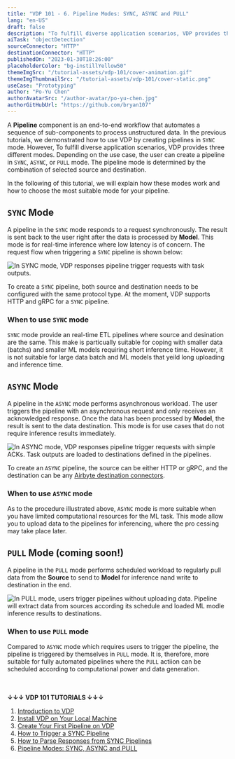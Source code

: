 ```yaml
---
title: "VDP 101 - 6. Pipeline Modes: SYNC, ASYNC and PULL"
lang: "en-US"
draft: false
description: "To fulfill diverse application scenarios, VDP provides three different modes. Depending on the use case, the user can create a pipeline in `SYNC`, `ASYNC`, or `PULL` mode."
aiTask: "objectDetection"
sourceConnector: "HTTP"
destinationConnector: "HTTP"
publishedOn: "2023-01-30T18:26:00"
placeholderColor: "bg-instillYellow50"
themeImgSrc: "/tutorial-assets/vdp-101/cover-animation.gif"
themeImgThumbnailSrc: "/tutorial-assets/vdp-101/cover-static.png"
useCase: "Prototyping"
author: "Po-Yu Chen"
authorAvatarSrc: "/author-avatar/po-yu-chen.jpg"
authorGitHubUrl: "https://github.com/bryan107"
---
```


A **Pipeline** component is an end-to-end workflow that automates a sequence of sub-components to process unstructured data. In the previous tutorials, we demonstrated how to use VDP by creating pipelines in `SYNC` mode. However, To fulfill diverse application scenarios, VDP provides three different modes. Depending on the use case, the user can create a pipeline in `SYNC`, `ASYNC`, or `PULL` mode. The pipeline mode is determined by the combination of selected source and destination.

In the following of this tutorial, we will explain how these modes work and how to choose the most suitable mode for your pipeline.

## `SYNC` Mode

A pipeline in the `SYNC` mode responds to a request synchronously. The result is sent back to the user right after the data is processed by **Model**. This mode is for real-time inference where low latency is of concern. The request flow when triggering a `SYNC` pipeline is shown below:

<img
    src="/tutorial-assets/vdp-101/6-pipeline-modes/sync.svg"
    alt="In SYNC mode, VDP responses pipeline trigger requests with task outputs."
/>

To create a `SYNC` pipeline, both source and destination needs to be configured with the same protocol type. At the moment, VDP supports HTTP and gRPC for a `SYNC` pipeline.


### When to use `SYNC` mode

`SYNC` mode provide an real-time ETL pipelines where source and desination are the same. This make is particually suitable for coping with smaller data (batchs) and smaller ML models requiring short inference time. However, it is not suitable for large data batch and ML models that yeild long uploading and inference time.


## `ASYNC` Mode

A pipeline in the `ASYNC` mode performs asynchronous workload. The user triggers the pipeline with an asynchronous request and only receives an acknowledged response. Once the data has been processed by **Model**, the result is sent to the data destination. This mode is for use cases that do not require inference results immediately.

<img
    src="/tutorial-assets/vdp-101/6-pipeline-modes/async.svg"
    alt="In ASYNC mode, VDP responses pipeline trigger requests with simple ACKs. Task outputs are loaded to destinations defined in the pipelines."
/>

To create an `ASYNC` pipeline, the source can be either HTTP or gRPC, and the destination can be any [Airbyte destination connectors](https://airbyte.com/).

### When to use `ASYNC` mode

As to the procedure illustrated above, `ASYNC`  mode is more suitable when you have limited computational resources for the ML task. This mode allow you to upload data to the pipelines for inferencing, where the pro cessing may take place later.


## `PULL` Mode (coming soon!)

A pipeline in the `PULL` mode performs scheduled workload to regularly pull data from the **Source** to send to **Model** for inference nand write to destination in the end.

<img
    src="/tutorial-assets/vdp-101/6-pipeline-modes/pull.svg"
    alt="In PULL mode, users trigger pipelines without uploading data. Pipeline will extract data from sources according its schedule and loaded ML modle inference results to destinations."
/>


### When to use `PULL` mode

Compared to `ASYNC` mode which requires users to trigger the pipeline, the pipeline is triggered by themselves in `PULL` mode. It is, therefore, more suitable for fully automated pipelines where the `PULL` actiion can be scheduled according to computational power and data generation. 

<br/><br/>
**↓↓↓ VDP 101 TUTORIALS ↓↓↓**
1. [Introduction to VDP](/tutorials/vdp-101-1-introduction)
2. [Install VDP on Your Local Machine](/tutorials/vdp-101-2-installation)
3. [Create Your First Pipeline on VDP](/tutorials/vdp-101-3-create-your-first-pipeline)
4. [How to Trigger a SYNC Pipeline](/tutorials/vdp-101-4-how-to-trigger-a-sync-pipeline)
5. [How to Parse Responses from SYNC Pipelines](/tutorials/vdp-101-5-how-to-parse-vdp-responses)
6. [Pipeline Modes: SYNC, ASYNC and PULL](/tutorials/vdp-101-6-pipeline-modes)